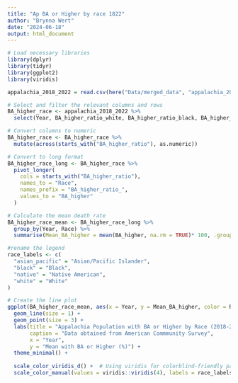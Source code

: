 ```yaml
---
title: "Ap BA or Higher by race 1822"
author: "Brynna Wert"
date: "2024-06-18"
output: html_document
---
```


```r
# Load necessary libraries
library(dplyr)
library(tidyr)
library(ggplot2)
library(viridis)
```

```r
appalachia_2018_2022 = read.csv(here("Data/merged_data", "appalachia_2018_2022.csv"), sep = ",", header = TRUE)
```

```r
# Select and filter the relevant columns and rows
BA_higher_race <- appalachia_2018_2022 %>%
  select(Year, BA_higher_ratio_white, BA_higher_ratio_black, BA_higher_ratio_asian_pacific, BA_higher_ratio_native)
```

```r
# Convert columns to numeric
BA_higher_race <- BA_higher_race %>%
  mutate(across(starts_with("BA_higher_ratio"), as.numeric))
```

```r
# Convert to long format
BA_higher_race_long <- BA_higher_race %>%
  pivot_longer(
    cols = starts_with("BA_higher_ratio"), 
    names_to = "Race", 
    names_prefix = "BA_higher_ratio_",
    values_to = "BA_higher"
  )

# Calculate the mean death rate
BA_higher_race_mean <- BA_higher_race_long %>%
  group_by(Year, Race) %>%
  summarise(Mean_BA_higher = mean(BA_higher, na.rm = TRUE)* 100, .groups = "drop")

#rename the legend
race_labels <- c(
  "asian_pacific" = "Asian/Pacific Islander",
  "black" = "Black",
  "native" = "Native American",
  "white" = "White"
)

# Create the line plot
ggplot(BA_higher_race_mean, aes(x = Year, y = Mean_BA_higher, color = Race, group = Race)) +
  geom_line(size = 1) +
  geom_point(size = 3) +
  labs(title = "Appalachia Population with BA or Higher by Race (2018-2022)",
       caption = "Data obtained from American Commmunity Survey",
       x = "Year",
       y = "Mean with BA or Higher (%)") +
  theme_minimal() +
  
  scale_color_viridis_d() +  # Using viridis for colorblind-friendly palette 
  scale_color_manual(values = viridis::viridis(4), labels = race_labels)  # Manually setting the labels for the races
```